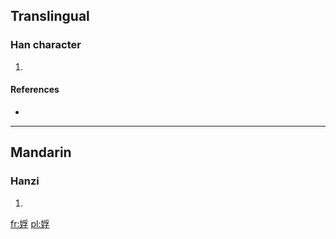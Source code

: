 ==Translingual==

===Han character===
{{Han char|rn=38|rad=女|as=07|sn=10|four=|canj=女月弓木 (VBND)}}

# {{defn|Han|sort=女07}}

====References====
* {{Han ref|kx=0262.040|dkj=06292|dj=0528.250|hdz=21052.170|uh=5A10|ud=23056}}

----

==Mandarin==

===Hanzi===
{{cmn-hanzi|pin=[[fū]] ([[fu1]])|wg=<sup>u</sup>}}

# {{defn|lang=cmn|sort=女07}}

[[fr:娐]]
[[pl:娐]]